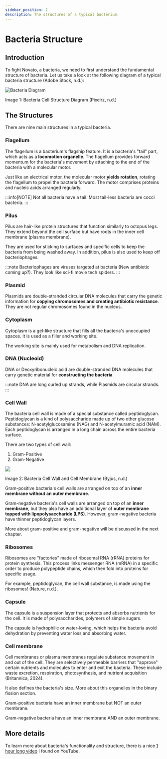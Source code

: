```yaml
---
sidebar_position: 2
description: The structures of a typical bacterium.
---
```

# Bacteria Structure

## Introduction
To fight Novato, a bacteria, we need to first understand the fundamental structure of bacteria. Let us take a look at the following diagram of a typical bacteria structure (Adobe Stock, n.d.): 

![Bacteria Diagram](/assets/img/bacteria-diagram.png)

Image 1: Bacteria Cell Structure Diagram (Pixelrz, n.d.)

## The Structures
There are nine main structures in a typical bacteria.
### Flagellum
The flagellum is a bacterium's flagship feature. It is a bacteria's "tail" part, which acts as a **locomotion organelle**. The flagellum provides forward momentum for the bacteria's movement by attaching to the end of the bacteria with a molecular motor.

Just like an electrical motor, the molecular motor **yields rotation**, rotating the flagellum to propel the bacteria forward. The motor comprises proteins and nucleic acids arranged regularly. 

:::info[NOTE]
Not all bacteria have a tail. Most tail-less bacteria are cocci bacteria. 
:::

### Pilus
Pilus are hair-like protein structures that function similarly to octopus legs. They extend beyond the cell surface but have roots in the inner cell membrane (plasma membrane).

They are used for sticking to surfaces and specific cells to keep the bacteria from being washed away. In addition, pilus is also used to keep off bacteriophages.

:::note
Bacteriophages are viruses targeted at bacteria (New antibiotic coming up?). They look like sci-fi movie tech spiders. 
:::

### Plasmid
Plasmids are double-stranded circular DNA molecules that carry the genetic information for **copying chromosomes and creating antibiotic resistance**. They are not regular chromosomes found in the nucleus. 

### Cytoplasm
Cytoplasm is a gel-like structure that fills all the bacteria's unoccupied spaces. It is used as a filler and working site.

The working site is mainly used for metabolism and DNA replication.

### DNA (Nucleoid)
DNA or Deoxyribonucleic acid are double-stranded DNA molecules that carry genetic material for **constructing the bacteria**. 

:::note
DNA are long curled up strands, while Plasmids are circular strands. 
:::

### Cell Wall
The bacteria cell wall is made of a special substance called peptidoglycan. Peptidoglycan is a kind of polysaccharide made up of two other glucose substances: N-acetylglucosamine (NAG) and N-acetylmuramic acid (NAM). Each peptidoglycan is arranged in a long chain across the entire bacteria surface. 

There are two types of cell wall:
1. Gram-Positive
2. Gram-Negative

![](/assets/img/gp.png)

Image 2: Bacteria Cell Wall and Cell Membrane (Byjus, n.d.)

Gram-positive bacteria's cell walls are arranged on top of an **inner membrane without an outer membrane**. 

Gram-negative bacteria's cell walls are arranged on top of an **inner membrane**, but they also have an additional layer of **outer membrane topped with lipopolysaccharide (LPS)**. However, gram-negative bacteria have thinner peptidoglycan layers. 

More about gram-positive and gram-negative will be discussed in the next chapter.

### Ribosomes
Ribosomes are "factories" made of ribosomal RNA (rRNA) proteins for protein synthesis. This process links messenger RNA (mRNA) in a specific order to produce polypeptide chains, which then fold into proteins for specific usage. 

For example, peptidoglycan, the cell wall substance, is made using the ribosomes! (Nature, n.d.).

### Capsule
The capsule is a suspension layer that protects and absorbs nutrients for the cell. It is made of polysaccharides, polymers of simple sugars.

The capsule is hydrophilic or water-loving, which helps the bacteria avoid dehydration by preventing water loss and absorbing water. 

### Cell membrane
Cell membranes or plasma membranes regulate substance movement in and out of the cell. They are selectively permeable barriers that "approve" certain nutrients and molecules to enter and exit the bacteria. These include waste excretion, respiration, photosynthesis, and nutrient acquisition (Britannica, 2024). 

It also defines the bacteria's size. More about this organelles in the binary fission section.

Gram-positive bacteria have an inner membrane but NOT an outer membrane.

Gram-negative bacteria have an inner membrane AND an outer membrane. 

## More details
To learn more about bacteria's functionality and structure, there is a nice [1 hour long video](https://www.youtube.com/watch?v=ayFiGn2fYi8) I found on YouTube. 
